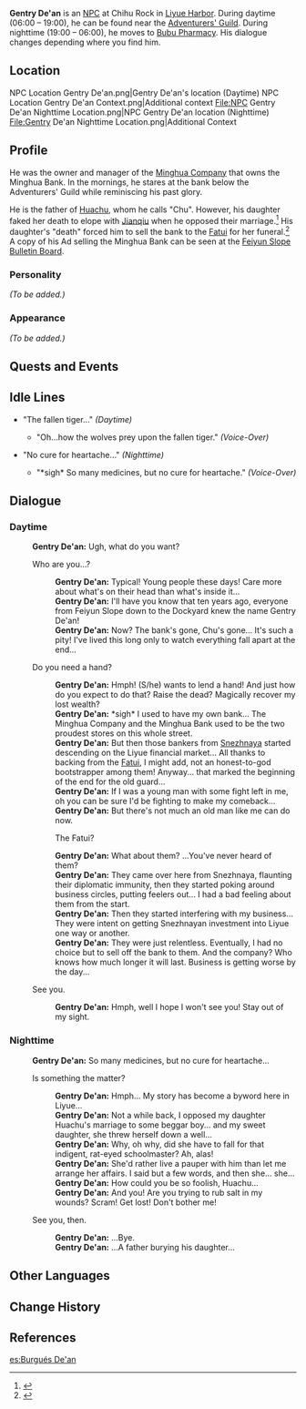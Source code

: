 {{Meta
<!-- REMOVE THIS TEMPLATE AFTER ADDING MISSING INFO -->
|missing_NPC_profile  = yes
}}
{{Character Infobox
|image            = NPC Gentry De'an.png
|region           = Liyue
|type             = NPC
|child            = Huachu
|affiliation      = Minghua Company
|affiliationNote  = Former Owner
}}
'''Gentry De'an''' is an [[NPC]] at Chihu Rock in [[Liyue Harbor]]. During daytime (06:00 – 19:00), he can be found near the [[Adventurers' Guild]]. During nighttime (19:00 – 06:00), he moves to [[Bubu Pharmacy]]. His dialogue changes depending where you find him.

==Location==
<gallery hideaddbutton="true" captionalign="center">
NPC Location Gentry De'an.png|Gentry De'an's location (Daytime)
NPC Location Gentry De'an Context.png|Additional context
File:NPC Gentry De'an Nighttime Location.png|NPC Gentry De'an location (Nighttime)
File:Gentry De'an Nighttime Location.png|Additional Context
</gallery>

==Profile==
<!--detailed story/lore information goes here-->
He was the owner and manager of the [[Minghua Company]] that owns the Minghua Bank. In the mornings, he stares at the bank below the Adventurers' Guild while reminiscing his past glory.

He is the father of [[Huachu]], whom he calls "Chu". However, his daughter faked her death to elope with [[Jianqiu]] when he opposed their marriage.<ref>{{Ref/NPC|Gentry De'an|c=during nighttime}}</ref> His daughter's "death" forced him to sell the bank to the [[Fatui]] for her funeral.<ref>{{Ref/NPC|Gentry De'an|c=during daytime}}</ref> A copy of his Ad selling the Minghua Bank can be seen at the [[Feiyun Slope Bulletin Board]].

===Personality===
''(To be added.)''

===Appearance===
''(To be added.)''

==Quests and Events==
{{Quest Appearances}}

==Idle Lines==
* "The fallen tiger..." ''(Daytime)''
** {{A|VO Gentry De'an 01.ogg}} "Oh...how the wolves prey upon the fallen tiger." ''(Voice-Over)''
* "No cure for heartache..." ''(Nighttime)''
** {{A|VO Gentry De'an 02.ogg}} "*sigh* So many medicines, but no cure for heartache." ''(Voice-Over)''

==Dialogue==
===Daytime===
{{Dialogue start}}
:'''Gentry De'an:''' Ugh, what do you want?
:{{DIcon}} Who are you...?
::'''Gentry De'an:''' Typical! Young people these days! Care more about what's on their head than what's inside it...
::'''Gentry De'an:''' I'll have you know that ten years ago, everyone from Feiyun Slope down to the Dockyard knew the name Gentry De'an!
::'''Gentry De'an:''' Now? The bank's gone, Chu's gone... It's such a pity! I've lived this long only to watch everything fall apart at the end...
:{{DIcon}} Do you need a hand?
::'''Gentry De'an:''' Hmph! (S/he) wants to lend a hand! And just how do you expect to do that? Raise the dead? Magically recover my lost wealth?
::'''Gentry De'an:''' *sigh* I used to have my own bank... The Minghua Company and the Minghua Bank used to be the two proudest stores on this whole street.
::'''Gentry De'an:''' But then those bankers from [[Snezhnaya]] started descending on the Liyue financial market... All thanks to backing from the [[Fatui]], I might add, not an honest-to-god bootstrapper among them! Anyway... that marked the beginning of the end for the old guard...
::'''Gentry De'an:''' If I was a young man with some fight left in me, oh you can be sure I'd be fighting to make my comeback...
::'''Gentry De'an:''' But there's not much an old man like me can do now.
::{{DIcon}} The Fatui?
::'''Gentry De'an:''' What about them? ...You've never heard of them?
::'''Gentry De'an:''' They came over here from Snezhnaya, flaunting their diplomatic immunity, then they started poking around business circles, putting feelers out... I had a bad feeling about them from the start.
::'''Gentry De'an:''' Then they started interfering with my business... They were intent on getting Snezhnayan investment into Liyue one way or another.
::'''Gentry De'an:''' They were just relentless. Eventually, I had no choice but to sell off the bank to them. And the company? Who knows how much longer it will last. Business is getting worse by the day...
:{{DIcon}} See you.
::'''Gentry De'an:''' Hmph, well I hope I won't see you! Stay out of my sight.
{{Dialogue end}}

===Nighttime===
{{Dialogue start}}
:'''Gentry De'an:''' So many medicines, but no cure for heartache...
:{{DIcon}} Is something the matter?
::'''Gentry De'an:''' Hmph... My story has become a byword here in Liyue...
::'''Gentry De'an:''' Not a while back, I opposed my daughter Huachu's marriage to some beggar boy... and my sweet daughter, she threw herself down a well...
::'''Gentry De'an:''' Why, oh why, did she have to fall for that indigent, rat-eyed schoolmaster? Ah, alas!
::'''Gentry De'an:''' She'd rather live a pauper with him than let me arrange her affairs. I said but a few words, and then she... she...
::'''Gentry De'an:''' How could you be so foolish, Huachu...
::'''Gentry De'an:''' And you! Are you trying to rub salt in my wounds? Scram! Get lost! Don't bother me!
:{{DIcon}} See you, then.
::'''Gentry De'an:''' ...Bye.
::'''Gentry De'an:''' ...A father burying his daughter...
{{Dialogue end}}

<!--
==Trivia==
-->

==Other Languages==
{{Other Languages
|en      = Gentry De'an
|zhs     = 德安公
|zhs_rm  = Dé'ān-gōng
|zht     = 德安公
|zht_rm  = Dé'ān-gōng
|zh_tl   = Duke De'an
|ja      = 徳安公
|ja_rm   = Toku'an-kou{{Assumed}}
|ja_tl   = Duke De'an{{Sino|ja}}
|ko      = {{tt|덕안공|德安公}}
|ko_rm   = Deok'an-gong
|ko_tl   = Lord De'an
|es      = Burgués De'an
|es_tl   = Bourgeois De'an
|fr      = Notable Dean
|fr_tl   = Notable Dean
|ru      = Дин Гун
|th      = นายท่าน De'an
|th_rm   = Nai Than De'an
|th_tl   = Boss De'an
|vi      = {{tt|Đức An Công|德安公}}
|vi_tl   = Duke De'an{{Sino|vi}}
|de      = Fürst De’an
|de_tl   = Prince De'an
|id      = Gentry De'an
|pt      = Dean Burguês
|pt_tl   = 
}}

==Change History==
{{Change History|1.0}}

==References==
{{Reflist}}

[[es:Burgués De'an]]